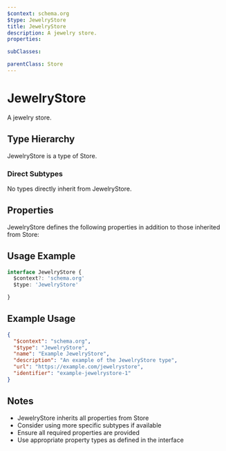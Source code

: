 ```yaml
---
$context: schema.org
$type: JewelryStore
title: JewelryStore
description: A jewelry store.
properties:

subClasses:

parentClass: Store
---
```


# JewelryStore

A jewelry store.

## Type Hierarchy

JewelryStore is a type of Store.

### Direct Subtypes

No types directly inherit from JewelryStore.

## Properties

JewelryStore defines the following properties in addition to those inherited from Store:



## Usage Example

```typescript
interface JewelryStore {
  $context?: 'schema.org'
  $type: 'JewelryStore'

}
```

## Example Usage

```json
{
  "$context": "schema.org",
  "$type": "JewelryStore",
  "name": "Example JewelryStore",
  "description": "An example of the JewelryStore type",
  "url": "https://example.com/jewelrystore",
  "identifier": "example-jewelrystore-1"
}
```

## Notes

- JewelryStore inherits all properties from Store
- Consider using more specific subtypes if available
- Ensure all required properties are provided
- Use appropriate property types as defined in the interface
